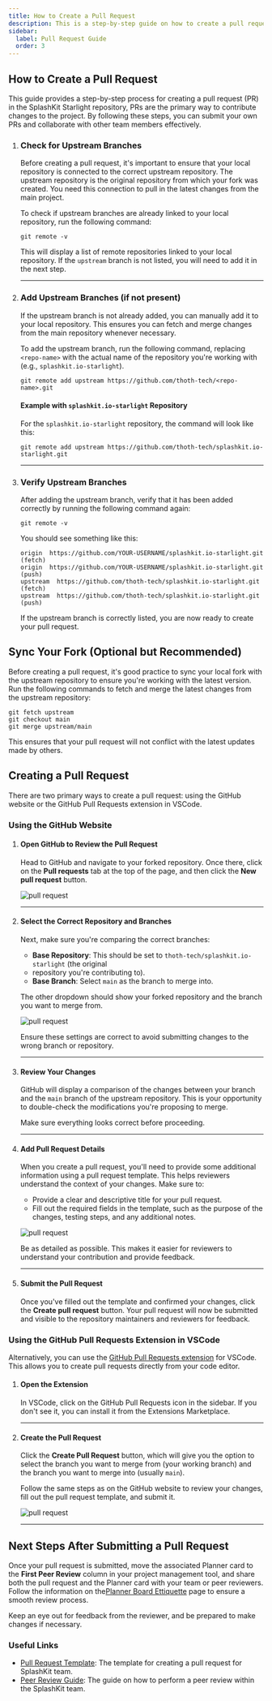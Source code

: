```yaml
---
title: How to Create a Pull Request
description: This is a step-by-step guide on how to create a pull request for SplashKit.
sidebar:
  label: Pull Request Guide
  order: 3
---
```



## How to Create a Pull Request

This guide provides a step-by-step process for creating a pull request (PR) in the SplashKit Starlight
repository, PRs are the primary way to contribute changes to the project. By following these steps,
you can submit your own PRs and collaborate with other team members effectively.

<Steps>

1. ### Check for Upstream Branches

    Before creating a pull request, it's important to ensure that your local repository is connected
    to the correct upstream repository. The upstream repository is the original repository from which
    your fork was created. You need this connection to pull in the latest changes from the main project.

    To check if upstream branches are already linked to your local repository, run the following command:

    ```shell
    git remote -v
    ```

    This will display a list of remote repositories linked to your local repository. If the `upstream`
    branch is not listed, you will need to add it in the next step.

    ---

2. ### Add Upstream Branches (if not present)

    If the upstream branch is not already added, you can manually add it to your local repository. This
    ensures you can fetch and merge changes from the main repository whenever necessary.

    To add the upstream branch, run the following command, replacing `<repo-name>` with the actual name
    of the repository you're working with (e.g., `splashkit.io-starlight`).

    ```shell
    git remote add upstream https://github.com/thoth-tech/<repo-name>.git
    ```

    #### Example with `splashkit.io-starlight` Repository

    For the `splashkit.io-starlight` repository, the command will look like this:

    ```shell
    git remote add upstream https://github.com/thoth-tech/splashkit.io-starlight.git
    ```

    ---

3. ### Verify Upstream Branches

    After adding the upstream branch, verify that it has been added correctly by running the following
    command again:

    ```shell
    git remote -v
    ```

    You should see something like this:

    ```shell
    origin  https://github.com/YOUR-USERNAME/splashkit.io-starlight.git (fetch)
    origin  https://github.com/YOUR-USERNAME/splashkit.io-starlight.git (push)
    upstream  https://github.com/thoth-tech/splashkit.io-starlight.git (fetch)
    upstream  https://github.com/thoth-tech/splashkit.io-starlight.git (push)
    ```

    If the upstream branch is correctly listed, you are now ready to create your pull request.

</Steps>

## Sync Your Fork (Optional but Recommended)

Before creating a pull request, it's good practice to sync your local fork with the upstream
repository to ensure you're working with the latest version. Run the following commands to fetch
and merge the latest changes from the upstream repository:

```shell
git fetch upstream
git checkout main
git merge upstream/main
```

This ensures that your pull request will not conflict with the latest updates made by others.

## Creating a Pull Request

There are two primary ways to create a pull request: using the GitHub website or the GitHub
Pull Requests extension in VSCode.

### Using the GitHub Website

<Steps>

1. #### Open GitHub to Review the Pull Request

    Head to GitHub and navigate to your forked repository. Once there, click on the **Pull requests**
    tab at the top of the page, and then click the **New pull request** button.

    ![pull request](./images/pull-request-fig1.png)

    ---

2. #### Select the Correct Repository and Branches

    Next, make sure you're comparing the correct branches:

    - **Base Repository**: This should be set to `thoth-tech/splashkit.io-starlight` (the original
    - repository you're contributing to).
    - **Base Branch**: Select `main` as the branch to merge into.

    The other dropdown should show your forked repository and the branch you want to merge from.

    ![pull request](./images/pull-request-fig2.png)

    Ensure these settings are correct to avoid submitting changes to the wrong branch or repository.

    ---

3. #### Review Your Changes

    GitHub will display a comparison of the changes between your branch and the `main` branch of the
    upstream repository. This is your opportunity to double-check the modifications you're proposing
    to merge.

    Make sure everything looks correct before proceeding.

    ---

4. #### Add Pull Request Details

    When you create a pull request, you'll need to provide some additional information using a pull
    request template. This helps reviewers understand the context of your changes. Make sure to:

    - Provide a clear and descriptive title for your pull request.
    - Fill out the required fields in the template, such as the purpose of the changes, testing steps,
      and any additional notes.

    ![pull request](./images/pull-request-fig4.png)

    Be as detailed as possible. This makes it easier for reviewers to understand your contribution and
    provide feedback.

    ---

5. #### Submit the Pull Request

    Once you've filled out the template and confirmed your changes, click the **Create pull request**
    button. Your pull request will now be submitted and visible to the repository maintainers and
    reviewers for feedback.

</Steps>

### Using the GitHub Pull Requests Extension in VSCode

Alternatively, you can use the [GitHub Pull Requests extension](https://marketplace.visualstudio.com/items?itemName=GitHub.vscode-pull-request-github)
for VSCode. This allows you to create pull requests directly from your code editor.

<Steps>

1. #### Open the Extension

    In VSCode, click on the GitHub Pull Requests icon in the sidebar. If you don't see it, you can
    install it from the Extensions Marketplace.

    ---

2. #### Create the Pull Request

    Click the **Create Pull Request** button, which will give you the option to select the branch
    you want to merge from (your working branch) and the branch you want to merge into (usually `main`).

    Follow the same steps as on the GitHub website to review your changes, fill out the pull request
    template, and submit it.

    ![pull request](./images/prinvscode.gif)

    ---

</Steps>

## Next Steps After Submitting a Pull Request

Once your pull request is submitted, move the associated Planner card to the **First Peer Review**
column in your project management tool, and share both the pull request and the Planner card
with your team or peer reviewers. Follow the information on the[Planner Board Ettiquette](/products/splashkit/splashkit-website/onboarding/07-planner-board)
page to ensure a smooth review process.

Keep an eye out for feedback from the reviewer, and be prepared to make changes if necessary.

### Useful Links

- [Pull Request Template](/products/splashkit/splashkit-website/onboarding/04-pull-request-template):
  The template for creating a pull request for SplashKit team.
- [Peer Review Guide](/products/splashkit/splashkit-website/onboarding/05-peer-review):
  The guide on how to perform a peer review within the SplashKit team.
